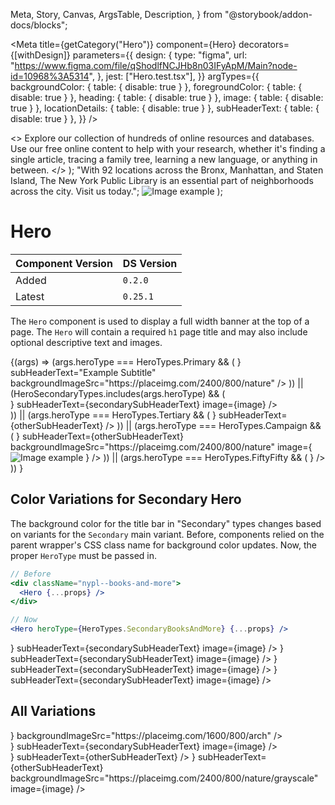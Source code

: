   Meta,
  Story,
  Canvas,
  ArgsTable,
  Description,
} from "@storybook/addon-docs/blocks";


<Meta
  title={getCategory("Hero")}
  component={Hero}
  decorators={[withDesign]}
  parameters={{
    design: {
      type: "figma",
      url:
        "https://www.figma.com/file/qShodlfNCJHb8n03IFyApM/Main?node-id=10968%3A5314",
    },
    jest: ["Hero.test.tsx"],
  }}
  argTypes={{
    backgroundColor: { table: { disable: true } },
    foregroundColor: { table: { disable: true } },
    heading: { table: { disable: true } },
    image: { table: { disable: true } },
    locationDetails: { table: { disable: true } },
    subHeaderText: { table: { disable: true } },
  }}
/>

  <>
    Explore our collection of hundreds of online resources and databases. Use
    our free online content to help with your research, whether it's finding a
    single article, tracing a family tree, learning a new language, or anything
    in between.
  </>
);
  "With 92 locations across the Bronx, Manhattan, and Staten Island, The New York Public Library is an essential part of neighborhoods across the city. Visit us today.";
  <Image src="https://placeimg.com/800/400/animals" alt="Image example" />
);

# Hero

| Component Version | DS Version |
| ----------------- | ---------- |
| Added             | `0.2.0`    |
| Latest            | `0.25.1`   |

<Description of={Hero} />

The `Hero` component is used to display a full width banner at the top of a page.
The `Hero` will contain a required `h1` page title and may also include optional
descriptive text and images.

<Canvas withToolbar>
  <Story
    name="Hero Props"
    args={{
      heroType: HeroTypes.Campaign,
    }}
  >
    {(args) =>
      (args.heroType === HeroTypes.Primary && (
        <Hero
          {...args}
          heading={
            <Heading level={HeadingLevels.One} id="1" text="Hero Primary" />
          }
          subHeaderText="Example Subtitle"
          backgroundImageSrc="https://placeimg.com/2400/800/nature"
        />
      )) ||
      (HeroSecondaryTypes.includes(args.heroType) && (
        <div className="nypl--books-and-more">
          <Hero
            {...args}
            heading={
              <Heading level={HeadingLevels.One} id="1" text="Hero Secondary" />
            }
            subHeaderText={secondarySubHeaderText}
            image={image}
          />
        </div>
      )) ||
      (args.heroType === HeroTypes.Tertiary && (
        <Hero
          {...args}
          heading={
            <Heading level={HeadingLevels.One} id="1" text="Hero Tertiary" />
          }
          subHeaderText={otherSubHeaderText}
        />
      )) ||
      (args.heroType === HeroTypes.Campaign && (
        <Hero
          {...args}
          heading={
            <Heading level={HeadingLevels.One} id="1" text="Hero Campaign" />
          }
          subHeaderText={otherSubHeaderText}
          backgroundImageSrc="https://placeimg.com/2400/800/nature"
          image={
            <Image
              src="https://placeimg.com/800/400/animals"
              alt="Image example"
            />
          }
        />
      )) ||
      (args.heroType === HeroTypes.FiftyFifty && (
        <Hero
          {...args}
          subHeaderText={otherSubHeaderText}
          image={
            <Image
              src="https://placeimg.com/600/200/animals"
              alt="Image example"
            />
          }
        />
      ))
    }
  </Story>
</Canvas>

<ArgsTable story="Hero Props" />

## Color Variations for Secondary Hero

The background color for the title bar in "Secondary" types changes based on
variants for the `Secondary` main variant. Before, components relied on the
parent wrapper's CSS class name for background color updates. Now, the proper
`HeroType` must be passed in.

```jsx
// Before
<div className="nypl--books-and-more">
  <Hero {...props} />
</div>

// Now
<Hero heroType={HeroTypes.SecondaryBooksAndMore} {...props} />
```

<Canvas>
  <Story name="Color Variations for Secondary Hero">
    <VStack spacing={10} align="stretch">
      <Heading
        level={HeadingLevels.Two}
        text="HeroTypes.SecondaryBooksAndMore"
        id="books-heading"
      />
      <Hero
        heroType={HeroTypes.SecondaryBooksAndMore}
        heading={
          <Heading
            level={HeadingLevels.One}
            id="books-hero"
            text="Books and More"
          />
        }
        subHeaderText={secondarySubHeaderText}
        image={image}
      />
      <Heading
        level={HeadingLevels.Two}
        text="HeroTypes.SecondaryLocations"
        id="location-heading"
      />
      <Hero
        heroType={HeroTypes.SecondaryLocations}
        heading={
          <Heading
            level={HeadingLevels.One}
            id="locations-hero"
            text="Locations"
          />
        }
        subHeaderText={secondarySubHeaderText}
        image={image}
      />
      <Heading
        level={HeadingLevels.Two}
        text="HeroTypes.SecondaryResearch"
        id="research-heading"
      />
      <Hero
        heroType={HeroTypes.SecondaryResearch}
        heading={
          <Heading
            level={HeadingLevels.One}
            id="research-hero"
            text="Research"
          />
        }
        subHeaderText={secondarySubHeaderText}
        image={image}
      />
      <Heading
        level={HeadingLevels.Two}
        text="HeroTypes.SecondaryWhatsOn"
        id="whats-on-heading"
      />
      <Hero
        heroType={HeroTypes.SecondaryWhatsOn}
        heading={
          <Heading
            level={HeadingLevels.One}
            id="whats-on-hero"
            text="What's On"
          />
        }
        subHeaderText={secondarySubHeaderText}
        image={image}
      />
    </VStack>
  </Story>
</Canvas>

## All Variations

<Canvas>
  <DSProvider>
    <VStack spacing={10} align="stretch">
      <Heading level={HeadingLevels.Two} text="Primary" id="primary-heading" />
      <Hero
        heroType={HeroTypes.Primary}
        heading={
          <Heading
            level={HeadingLevels.One}
            id="primary-hero"
            text="Hero Primary"
          />
        }
        backgroundImageSrc="https://placeimg.com/1600/800/arch"
      />
      <Heading
        level={HeadingLevels.Two}
        text="Secondary"
        id="secondary-heading"
      />
      <div className="nypl--locations">
        <Hero
          heroType={HeroTypes.Secondary}
          heading={
            <Heading
              level={HeadingLevels.One}
              id="secondary-hero"
              text="Hero Secondary"
            />
          }
          subHeaderText={secondarySubHeaderText}
          image={image}
        />
      </div>
      <Heading
        level={HeadingLevels.Two}
        text="Tertiary"
        id="tertiary-heading"
      />
      <Hero
        heroType={HeroTypes.Tertiary}
        heading={
          <Heading
            level={HeadingLevels.One}
            id="tertiary-hero"
            text="Hero Tertiary"
          />
        }
        subHeaderText={otherSubHeaderText}
      />
      <Heading
        level={HeadingLevels.Two}
        text="Campaign"
        id="campaign-heading"
      />
      <Hero
        heroType={HeroTypes.Campaign}
        heading={
          <Heading
            level={HeadingLevels.One}
            id="campaign-hero"
            text="Hero Campaign"
          />
        }
        subHeaderText={otherSubHeaderText}
        backgroundImageSrc="https://placeimg.com/2400/800/nature/grayscale"
        image={image}
      />
      <Box marginTop="30px" />
      <Heading
        level={HeadingLevels.Two}
        text="FiftyFifty"
        id="fiftyfifty-heading"
      />
      <Hero
        heroType={HeroTypes.FiftyFifty}
        subHeaderText={otherSubHeaderText}
        image={image}
      />
    </VStack>
  </DSProvider>
</Canvas>
